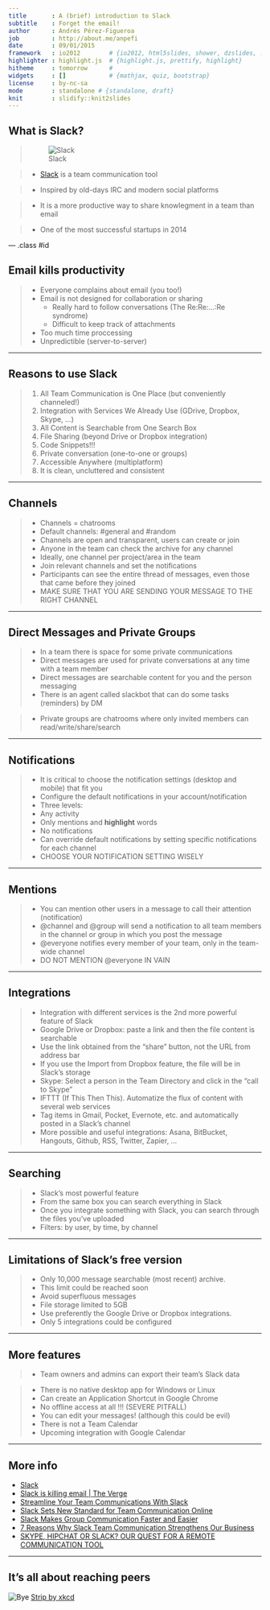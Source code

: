 ```yaml
---
title       : A (brief) introduction to Slack
subtitle    : Forget the email!
author      : Andrés Pérez-Figueroa 
job         : http://about.me/anpefi
date        : 09/01/2015
framework   : io2012        # {io2012, html5slides, shower, dzslides, ...}
highlighter : highlight.js  # {highlight.js, prettify, highlight}
hitheme     : tomorrow      # 
widgets     : []            # {mathjax, quiz, bootstrap}
license     : by-nc-sa
mode        : standalone # {standalone, draft}
knit        : slidify::knit2slides
---
```

<style>
.title-slide {
     background-image: url(http://goo.gl/cF6W2);
   }
   </style>
## What is Slack?

> ![Slack](img/slack_logo.jpg)

> - [Slack](slack.com) is a team communication tool
  
> - Inspired by old-days IRC and modern social platforms

> - It is a more productive way to share knowlegment in a team than email

> - One of the most successful startups in 2014

--- .class #id 

## Email kills productivity

> - Everyone complains about email (you too!)
> - Email is not designed for collaboration or sharing  
>     + Really hard to follow conversations (The Re:Re:...:Re syndrome)
>     + Difficult to keep track of attachments
> - Too much time proccessing
> - Unpredictible (server-to-server)

---

## Reasons to use Slack

>   1. All Team Communication is One Place (but conveniently channeled!)
>   2. Integration with Services We Already Use (GDrive, Dropbox, Skype, ...)
>   3. All Content is Searchable from One Search Box
>   4. File Sharing (beyond Drive or Dropbox integration)
>   5. Code Snippets!!!
>   6. Private conversation (one-to-one or groups)
>   7. Accessible Anywhere (multiplatform)
>   8. It is clean, uncluttered and consistent

---

## Channels

> - Channels = chatrooms
> - Default channels: #general and #random 
> - Channels are open and transparent, users can create or join
> - Anyone in the team can check the archive for any channel 
> - Ideally, one channel per project/area in the team
> - Join relevant channels and set the notifications
> - Participants can see the entire thread of messages, even those that came before they joined
> - MAKE SURE THAT YOU ARE SENDING YOUR MESSAGE TO THE RIGHT CHANNEL

---

## Direct Messages and Private Groups

> - In a team there is space for some private communications
> - Direct messages are used for private conversations at any time with a team member 
> - Direct messages are searchable content for you and the person messaging
> - There is an agent called slackbot that can do some tasks (reminders) by DM

> - Private groups are chatrooms where only invited members can read/write/share/search

---

## Notifications

> - It is critical to choose the notification settings (desktop and mobile) that fit you
> - Configure the default notifications in your account/notification
> - Three levels:
    + Any activity
    + Only mentions and **highlight** words 
    + No notifications
> - Can override default notifications by setting specific notifications for each channel
> - CHOOSE YOUR NOTIFICATION SETTING WISELY

---

## Mentions

> - You can mention other users in a message to call their attention (notification)
> - @channel and @group will send a notification to all team members in the channel or group in which you post the message
> - @everyone notifies every member of your team, only in the team-wide channel 
> - DO NOT MENTION @everyone IN VAIN

---

## Integrations

> - Integration with different services is the 2nd more powerful feature of Slack
> - Google Drive or Dropbox: paste a link and then the file content is searchable
    + Use the link obtained from the "share" button, not the URL from address bar
    + If you use the Import from Dropbox feature, the file will be in Slack's storage
> - Skype: Select a person in the Team Directory and click in the "call to Skype"
> - IFTTT (If This Then This). Automatize the flux of content with several web services 
    + Tag items in Gmail, Pocket, Evernote, etc. and automatically posted in a Slack's channel
> - More possible and useful integrations: Asana, BitBucket, Hangouts, Github, RSS, Twitter, Zapier, ...

---

## Searching

> - Slack's most powerful feature
> - From the same box you can search everything in Slack
> - Once you integrate something with Slack, you can search through the files you've uploaded
> - Filters: by user, by time, by channel

---

## Limitations of Slack's free version 

> - Only 10,000 message searchable (most recent) archive. 
    + This limit could be reached soon 
    + Avoid superfluous messages
> - File storage limited to 5GB
    + Use preferently the Google Drive or Dropbox integrations.
> - Only 5 integrations could be configured

---

## More features

> - Team owners and admins can export their team's Slack data
   
> - There is no native desktop app for Windows or Linux
    + Can create an Application Shortcut in Google Chrome
    + No offline access at all !!! (SEVERE PITFALL)
> - You can edit your messages! (although this could be evil)
> - There is not a Team Calendar
    + Upcoming integration with Google Calendar

---

## More info

- [Slack](https://slack.com)
- [Slack is killing email | The Verge](http://www.theverge.com/2014/8/12/5991005/slack-is-killing-email-yes-really)
- [Streamline Your Team Communications With Slack](http://computers.tutsplus.com/tutorials/streamline-your-team-communications-with-slack--cms-21327)
- [Slack Sets New Standard for Team Communication Online](http://collaboration.about.com/od/groupcommunication/fl/Slack-Sets-New-Standard-for-Team-Communication-Online.htm)
- [Slack Makes Group Communication Faster and Easier](http://www.makeuseof.com/tag/slack-makes-group-communication-faster-easier/)
- [7 Reasons Why Slack Team Communication Strengthens Our Business](http://fooplugins.com/slack-team-communication-tool/)
- [SKYPE, HIPCHAT OR SLACK? OUR QUEST FOR A REMOTE COMMUNICATION TOOL](https://softwaremill.com/skype-hipchat-slack-quest/)

---

## It's all about reaching peers

![Bye](img/preferred_chat_system.png)
[Strip by xkcd](http://xkcd.com/1254/)
  
  
  
  


